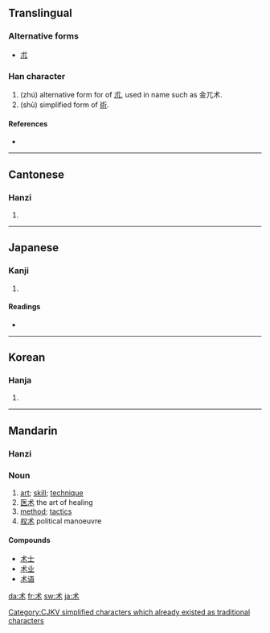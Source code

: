 {{also|術}}
==Translingual==

===Alternative forms===
* [[朮]]

===Han character===
{{Han char|rn=75|rad=木|as=01|sn=5|four=|canj=戈木 (ID)}}

# (zhú) alternative form for of [[朮]], used in name such as 金兀术.
# (shù) simplified form of [[術]].

====References====
* {{Han ref|kx=0509.121|hdz=21152.020|uh=672F|ud=26415}}

----

==Cantonese==

===Hanzi===
{{yue-hanzi|jyut=|y=seut6}}

# {{defn|Cantonese}}

----

==Japanese==

===Kanji===
{{ja-kanji|grade=|rs=木01}}

# {{defn|Japanese}}

====Readings====
* {{ja-readings|on=[[じゅつ]] (jutsu), [[しゅつ]] (shutsu), [[ちゅつ]] (chutsu)|kun=[[もちあわ]] (mochiawa)}}

----

==Korean==

===Hanja===
{{ko-hanja|hangeul=출|eumhun=|rv=chul|mr=ch'ul|y=chwul}}

# {{defn|Korean}}

----

==Mandarin==

===Hanzi===
{{cmn-hanzi|tra=術|pin=[[shù]] ([[shu4]]), [[zhú]] ([[zhu2]])|wg=shu<sup>4</sup>, chu<sup>2</sup>}}

===Noun===
{{cmn-noun|s|pin=shù|pint=shu4|tra=術|sim=术|rs=木01}}

# [[art]]; [[skill]]; [[technique]]
# [[医术]] the art of healing
# [[method]]; [[tactics]]
# [[权术]] political manoeuvre

====Compounds====
* [[术士]]
* [[术业]]
* [[术语]]

[[Category:CJKV simplified characters which already existed as traditional characters]]

[[da:术]]
[[fr:术]]
[[sw:术]]
[[ja:术]]
